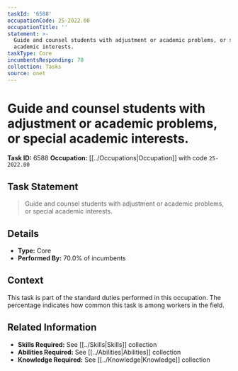 ```yaml
---
taskId: '6588'
occupationCode: 25-2022.00
occupationTitle: ''
statement: >-
  Guide and counsel students with adjustment or academic problems, or special
  academic interests.
taskType: Core
incumbentsResponding: 70
collection: Tasks
source: onet
---
```

# Guide and counsel students with adjustment or academic problems, or special academic interests.

**Task ID:** 6588
**Occupation:** [[../Occupations|Occupation]] with code `25-2022.00`

## Task Statement

> Guide and counsel students with adjustment or academic problems, or special academic interests.

## Details

- **Type:** Core
- **Performed By:** 70.0% of incumbents

## Context

This task is part of the standard duties performed in this occupation. The percentage indicates how common this task is among workers in the field.

## Related Information

- **Skills Required:** See [[../Skills|Skills]] collection
- **Abilities Required:** See [[../Abilities|Abilities]] collection
- **Knowledge Required:** See [[../Knowledge|Knowledge]] collection
